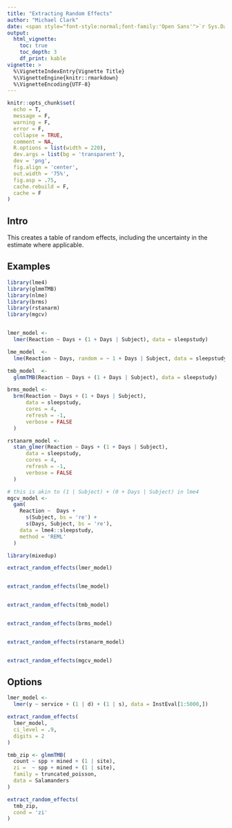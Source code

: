 ```yaml
---
title: "Extracting Random Effects"
author: "Michael Clark"
date: <span style="font-style:normal;font-family:'Open Sans'">`r Sys.Date()`</span>
output:
  html_vignette:
    toc: true
    toc_depth: 3
    df_print: kable
vignette: >
  %\VignetteIndexEntry{Vignette Title}
  %\VignetteEngine{knitr::rmarkdown}
  %\VignetteEncoding{UTF-8}
---
```


```r
knitr::opts_chunk$set(
  echo = T,
  message = F,
  warning = F,
  error = F,
  collapse = TRUE,
  comment = NA,
  R.options = list(width = 220),
  dev.args = list(bg = 'transparent'),
  dev = 'png',
  fig.align = 'center',
  out.width = '75%',
  fig.asp = .75,
  cache.rebuild = F,
  cache = F
)
```





## Intro

This creates a table of random effects, including the uncertainty in the estimate where applicable. 

## Examples

```r
library(lme4)
library(glmmTMB)
library(nlme)
library(brms)
library(rstanarm)
library(mgcv)


lmer_model <-
  lmer(Reaction ~ Days + (1 + Days | Subject), data = sleepstudy)

lme_model  <-
  lme(Reaction ~ Days, random = ~ 1 + Days | Subject, data = sleepstudy)

tmb_model  <-
  glmmTMB(Reaction ~ Days + (1 + Days | Subject), data = sleepstudy)

brms_model <-
  brm(Reaction ~ Days + (1 + Days | Subject), 
      data = sleepstudy,
      cores = 4,
      refresh = -1,
      verbose = FALSE
  )

rstanarm_model <-
  stan_glmer(Reaction ~ Days + (1 + Days | Subject), 
      data = sleepstudy,
      cores = 4,
      refresh = -1,
      verbose = FALSE
  )

# this is akin to (1 | Subject) + (0 + Days | Subject) in lme4
mgcv_model <-
  gam(
    Reaction ~  Days +
      s(Subject, bs = 're') +
      s(Days, Subject, bs = 're'),
    data = lme4::sleepstudy,
    method = 'REML'
  )
```


```r
library(mixedup)

extract_random_effects(lmer_model)


extract_random_effects(lme_model)


extract_random_effects(tmb_model)


extract_random_effects(brms_model)


extract_random_effects(rstanarm_model)


extract_random_effects(mgcv_model)
```

## Options

```r
lmer_model <-
  lmer(y ~ service + (1 | d) + (1 | s), data = InstEval[1:5000,])

extract_random_effects(
  lmer_model,
  ci_level = .9,
  digits = 2
)
```

```r
tmb_zip <- glmmTMB(
  count ~ spp + mined + (1 | site),
  zi =  ~ spp + mined + (1 | site),
  family = truncated_poisson,
  data = Salamanders
)

extract_random_effects(
  tmb_zip,
  cond = 'zi'
)
```

